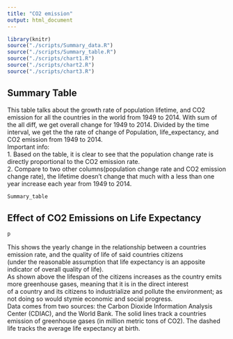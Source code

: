 ```yaml
---
title: "CO2 emission"
output: html_document
---
```


```r

library(knitr)
source("./scripts/Summary_data.R")
source("./scripts/Summary_table.R")
source("./scripts/chart1.R")
source("./scripts/chart2.R")
source("./scripts/chart3.R")

```





## Summary Table

This table talks about the growth rate of population
lifetime, and CO2 emission for all the countries in
the world from 1949 to 2014. With sum of the all diff,
we get overall change for 1949 to 2014. Divided by the time
interval, we get the the rate of change of Population, life_expectancy,
and CO2 emission from 1949 to 2014. <br>
Important info: <br>
1. Based on the table, it is clear to see that the population
change rate is directly proportional to the CO2 emission rate. <br>
2. Compare to two other columns(population change rate and
CO2 emission change rate), the lifetime doesn't change that
much with a less than one year increase each year from
1949 to 2014. <br>



```r

Summary_table

```





## Effect of CO2 Emissions on Life Expectancy
``` r
p

```

This shows the yearly change in the relationship between a countries emission rate, and the quality of life of said countries citizens <br> 
(under the reasonable assumption that life expectancy is an apposite indicator of overall quality of life). <br>
As shown above the lifespan of the citizens increases as the country emits more greenhouse gases, meaning that it is in the direct interest <br> 
of a country and its citizens to industrialize and pollute the environment; as not doing so would stymie economic and social progress.
<br>
Data comes from two sources: the Carbon Dioxide Information Analysis Center (CDIAC), and the World Bank. The solid lines track a countries emission of greenhouse gases (in million metric tons of CO2). The dashed life tracks the average life expectancy at birth. 
